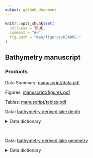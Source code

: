 ```yaml
---
output: github_document
---
```


<!-- README.md is generated from README.Rmd. Please edit that file -->

```r
knitr::opts_chunk$set(
  collapse = TRUE,
  comment = "#>",
  fig.path = "man/figures/README-"
)
```

## Bathymetry manuscript

### Products

Data Summary: [manuscript/data.pdf](manuscript/data.pdf)

Figures: [manuscript/figures.pdf](manuscript/figures.pdf)

Tables: [manuscript/tables.pdf](manuscript/tables.pdf)

Data: [bathymetry derived lake depth](data/00_bathy_depth/00_bathy_depth.csv)

<details>
<summary>Data dictionary</summary>
```r
# see scripts/99_make_taxonomy.R

dt <- read.csv("data/00_bathy_depth/00_bathy_depth.csv", stringsAsFactors = FALSE)
knitr::kable(setNames(data.frame(names(dt)), "field")) 
```
</details> &nbsp;

Data: [bathymetry derived lake geometry](data/00_bathy_depth/bathy_geometry.csv)

<details>
<summary>Data dictionary</summary>
```r
# see scripts/99_make_taxonomy.R

dt <- read.csv("data/00_bathy_depth/bathy_geometry.csv", stringsAsFactors = FALSE)
knitr::kable(setNames(data.frame(names(dt)), "field"))
```
</details>
